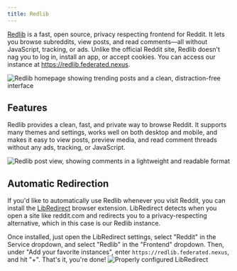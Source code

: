 ```yaml
---
title: Redlib
---
```


[Redlib](https://github.com/redlib-org/redlib) is a fast, open source, privacy respecting frontend for Reddit. It lets you browse subreddits, view posts, and read comments—all without JavaScript, tracking, or ads. Unlike the official Reddit site, Redlib doesn't nag you to log in, install an app, or accept cookies. You can access our instance at https://redlib.federated.nexus.

![Redlib homepage showing trending posts and a clean, distraction-free interface](../../../images/redlib/post.png)

## Features

Redlib provides a clean, fast, and private way to browse Reddit. It supports many themes and settings, works well on both desktop and mobile, and makes it easy to view posts, preview media, and read comment threads without any ads, tracking, or JavaScript.

![Redlib post view, showing comments in a lightweight and readable format](../../../images/redlib/home.png)

## Automatic Redirection

If you'd like to automatically use Redlib whenever you visit Reddit, you can install the [LibRedirect](https://libredirect.github.io) browser extension. LibRedirect detects when you open a site like reddit.com and redirects you to a privacy-respecting alternative, which in this case is our Redlib instance.

Once installed, just open the LibRedirect settings, select "Reddit" in the Service dropdown, and select "Redlib" in the "Frontend" dropdown. Then, under "Add your favorite instances", enter `https://redlib.federated.nexus`, and hit "+". That's it, you're done!
![Properly configured LibRedirect](../../../images/redlib/libredirect.png)
